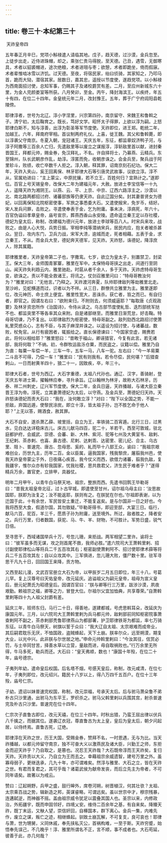 ```yaml
---
---
---
```

title: 卷三十·本纪第三十
---

 天祚皇帝四

五年春正月辛巳，党项小斛禄遣人请临其地。戊子，趋天德，过沙漠，金兵忽至。上徒步出走，近侍进珠帽，却之，乘张仁贵马得脱，至天德。己丑，遇雪，无御寒具，术者以貂裘帽进，途次绝粮，术者进珝与枣；欲憩，术者即跪坐，倚而假寐。术者辈惟啮冰雪以济饥。过天德。至夜，将宿民家，绐曰侦骑，其家知之，乃叩马首，跪而大恸，潜宿其家。居数日，嘉其忠，遥授以节度使，遂趋党项。以小斛禄为西南面招讨使，总知军事，仍赐其子及诸校爵赏有差。二月，至应州新城东六十里，为金人完颜娄室等所获。八月癸卯，至金。丙午，降封海滨王。以疾终，年五十有四，在位二十四年。金皇统元年二月，改封豫王。五年，葬于广宁府闾阳县乾陵傍。

耶律淳者，世号为北辽。淳小字涅里，兴宗第四孙，南京留守、宋魏王和鲁斡之子。清宁初，太后鞠育之。既长，笃好文学。昭怀太子得罪，上欲以淳为嗣。上怒耶律白斯不，知与淳善，出淳为彰圣等军节度使。天祚即位，进王郑。乾统二年，加越王。六年，拜南府宰相。首议制两府礼仪。上喜，徙王魏。其父和鲁斡薨，即以淳袭父守南京。冬夏入朝，宠冠诸王。天庆五年，东征，都监章奴济鸭子河，与淳子阿撒等三百余人亡归，先遣敌里等以废立之谋报淳，淳斩敌里首以献，进封秦晋国王，拜都元帅，赐金券，免汉拜礼，不名。许自择将士，乃募燕、云精兵。东至锦州，队长武朝彦作乱，劫淳。淳匿而免，收朝彦诛之。会金兵至，聚兵战于阿里轸斗，败绩，收亡卒数千人拒之。淳入朝，释其罪，诏南京刻石纪功。保大二年，天祚入夹山，奚王回离保、林牙耶律大石等引唐灵武故事，议欲立淳。淳不从，官属劝进曰：“主上蒙尘，中原扰攘，若不立王，百姓何归？宜熟计之。”遂即位。百官上号天锡皇帝，改保大二年为建福元年，大赦。放进士李宝信等一十九人，遥降天祚为湘阴王。以燕、云、平、上京、中京、辽西六路淳主之，沙漠以北、南北路两都招讨府、诸蕃部族等仍隶天祚。自此辽国分矣。封其妻普贤女为德妃，以回离保知北院枢密使事，军旅之事悉委大石。又遣使报宋，免岁币，结好。宋人发兵问罪，击败之。寻遣使奉表于金，乞为附庸。事未决，淳病死，年六十。百官伪谥曰孝章皇帝，庙号宣宗，葬燕西香山永安陵。遗命遥立秦王定以存社稷，德妃为皇太后，称制，改建福为德兴元年，放进士李球等百八人。时宋兵来攻，战败之，由是人心大悦，兵势日振。宰相李纯等潜纳宋兵，居民内应，抱关者被杀甚众。翌日，攻内东门，卫兵力战，宋军大溃，逾城而走，死者相藉。五表于金，求立秦王，不从。而金兵大至，德妃奔天德军，见天祚。天祚怒，诛德妃，降淳庶人，除其属籍。

耶律雅里者，天祚皇帝第二子也，字撒鸾。七岁，欲立为皇太子，别置禁卫，封梁王。保大三年，金师围青冢寨，雅里在军中。太保特母哥挟之出走，间道行至阴山。闻天祚失利趋云内，雅里驰赴。时扈从者千余人，多于天祚。天祚虑特母哥生变，欲诛之。责以不能全救诸王，将讯之。仗剑召雅里问曰：“特母哥教汝何为？”雅里对曰：“无他言。”乃释之。天祚渡河奔夏，队帅耶律敌列等劫雅里北走。至沙岭，见蛇横道而过，识者以为不祥。从三日，群僚共立雅里为主。雅里遂即位，改元神历，命士庶上便宜。雅里性宽大，恶诛杀。获亡者，笞之而已。有自归者，即官之。因谓左右曰：“欲附来归，不附则去，何须威逼耶？”每取唐《贞观政要》及林牙资忠所作《治国诗》，令侍从读之。乌古部节度使糺哲、迭烈部统军挞不也、都监突里不等各率其众来附。自是诸部继至。而雅里日渐荒怠，好击鞠。特母哥切谏，乃不复出。以耶律敌烈为枢密使，特母哥副之。敌列劾西北路招讨使萧糺里荧惑众心，志有不臣，与其子麻涅并诛之。以遥设为招讨使，与诸蕃战，数败，杖免官。从行有疲困者，辄振给之。直长保德谏曰：“今国家空虚，赐赉若此，将何以相给耶？”雅里怒曰：“昔畋于福山，卿诬猎官，今复有此言。若无诸部，我将何取？”不纳。初，令群牧运盐泺仓粟，而民盗之，议籍以偿。雅里乃自为直：每粟一车偿一羊，三车一牛，五车一马，八车一驼。左右曰：“今一羊易粟二斗且不可得，乃偿一车！”雅里曰：“民有则我有。若令尽偿，民何堪？”后猎查剌山，一日而射黄羊四十，狼二十一，因致疾，卒，年三十。

耶律大石者，世号为西辽。大石字重德，太祖八代孙也。通辽、汉字，善骑射，登天庆五年进士第，擢翰林应奉，寻升承旨。辽以翰林为林牙，故称大石林牙。历泰、祥二州刺史，辽兴军节度使。保大二年，金兵日逼，天祚播越，与诸大臣立秦晋王淳为帝。淳死，立其妻萧德妃为太后，以守燕。及金兵至，萧德妃归天祚。天祚怒诛德妃而责大石曰：“我在，汝何敢立淳？”对曰：“陛下以全国之势，不能一拒敌，弃国远遁，使黎民涂炭。即立十淳，皆太祖子孙，岂不胜乞命于他人耶？”上无以答，赐酒食，赦其罪。

大石不自安，遂杀萧乙薛、坡里括，自立为王，率铁骑二百宵遁。北行三日，过黑水，见白达达详稳床古儿。床古儿献马四百，驼二十，羊若干。西至可敦城，驻北庭都护府，会威武、崇德、会蕃、新、大林、紫河、驼等七州及大黄室韦、敌剌、王纪剌、茶赤剌、也喜、鼻古德、尼剌、达剌乖、达密里、密儿纪、合主、乌古里、阻卜、普速完、唐古、忽母思、奚的、糺而毕十八部王众，谕曰：“我祖宗艰难创业，历世九主，历年二百。金以臣属，逼我国家，残我黎庶，屠翦我州邑，使我天祚皇帝蒙尘于外，日夜痛心疾首。我今仗义而西，欲借力诸蕃，翦我仇敌，复我疆宇，惟尔众亦有轸我国家，忧我社稷，思共救君父，济生民于难者乎？”遂得精兵万余，置官吏，立排甲，具器仗。

明年二月甲午，以青牛白马祭天地、祖宗，整旅而西。先遣书回鹘王毕勒哥曰：“昔我太祖皇帝北征，过卜古罕城，即遣使至甘州，诏尔祖乌母主曰：‘汝思故国耶，朕即为汝复之；汝不能返耶，朕则有之。在朕犹在尔也。’尔祖即表谢，以为迁国于此，十有余世，军民皆安土重迁，不能复返矣。是与尔国非一日之好也。今我将西至大食，假道尔国，其勿致疑。”毕勒哥得书，即迎至邸，大宴三日。临行，献马六百，驼百，羊三千，愿质子孙为附庸，送至境外。所过，敌者胜之，降者安之。兵行万里，归者数国，获驼、马、牛、羊、财物，不可胜计。军势日盛，锐气日倍。

至寻思干，西域诸国举兵十万，号忽儿珊，来拒战。两军相望二里许。谕将士曰：“彼军虽多而无谋，攻之则首尾不救，我师必胜。”遣六院司大王萧斡里剌、招讨副使耶律松山等将兵二千五百攻其右；枢密副使萧剌阿不、招讨使耶律术薛等将兵二千五百攻其左；自以众攻其中。三军俱进，忽儿珊大败，僵尸数十里。驻军寻思干凡九十日，回回国王来降，贡方物。

又西至起儿漫，文武百官册立大石为帝，以甲辰岁二月五日即位，年三十八，号葛儿罕。复上汉尊号曰天佑皇帝，改元延庆。追谥祖父为嗣元皇帝，祖母为宣义皇后，册元妃萧氏为昭德皇后。因谓百官曰：“朕与卿等行三万里，跋涉沙漠，夙夜艰勤。赖祖宗之福，卿等之力，冒登大位。尔祖尔父宜加恤典，共享尊荣。”自萧斡里剌等四十九人祖父封爵有差。

延庆三年，班师东归，马行二十日，得善地，遂建都城，号虎思斡耳朵，改延庆为康国元年。三月，以六院司大王萧斡里剌为兵马都元帅，敌剌部前同知枢密院事萧查剌阿不副之，茶赤剌部秃鲁耶律燕山为都部署，护卫耶律铁哥为都监，率七万骑东征。以青牛白马祭天，树旗以誓于众曰：“我大辽自太祖、太宗艰难而成帝业，其后嗣君耽乐无厌，不恤国政，盗贼蜂起，天下土崩。朕率尔众，远至朔漠，期复大业，以光中兴。此非朕与尔世居之地。”申命元帅斡里剌曰：“今汝其往，信赏必罚，与士卒同甘苦，择善水草以立营，量敌而进，毋自取祸败也。”行万余里无所得，牛马多死，勒兵而还。大石曰：“皇天弗顺，数也！”康国十年殁，在位二十年，庙号德宗。

子夷列年幼，遣命皇后权国。后名塔不烟，号感天皇后，称制，改元咸清，在位七年，子夷列即位，改元绍兴。籍民十八岁以上，得八万四千五百户。在位十三年殁，庙号仁宗。

子幼，遗诏以妹普速完权国，称制，改元崇福，号承天太后。后与驸马萧朵鲁不弟朴古只沙里通，出驸马为东平王，罗织杀之。驸马父斡里剌以兵围其宫，射杀普速完及朴古只沙里。普速完在位十四年。

仁宗次子直鲁古即位，改元天禧，在位三十四年。时秋出猎，乃蛮王屈出律以伏兵八千擒之，而据其位。遂袭辽衣冠，尊直鲁古为太上皇，皇后为皇太后，朝夕问起居，以侍终焉。直鲁古死，辽绝。

耶律淳在天祚之世，历王大国，受赐金券，赞拜不名，一时恩遇，无与为比。当天祚播越，以都元帅留守南京，独不可奋大义以激燕民及诸大臣，兴勤王之师，东拒金而迎天祚乎？乃自取之，是篡也。况忍王天祚哉？大石既帝淳而王天祚矣，复归天祚。天祚责以大义，乃自立为王而去之。幸藉祖宗余威遗智，建号万里之外。虽寡母弱子，更继迭承，几九十年，亦可谓难矣。然淳与雅里、大石之立，皆在天祚之世。有君而复君之，其可乎哉？诸葛武侯为献帝发丧，而后立先主为帝者，不可同年语矣。故著以为戒云。

赞曰：辽起朔野，兵甲之盛，鼓行皞外，席卷河朔，树晋植汉，何其壮欤？太祖、太宗乘百战之势，辑新造之邦，英谋睿略，可谓远矣。虽以世宗中才，穆宗残暴，连遘弑逆，而神器不摇。盖由祖宗威令犹足以震叠其国人也。圣宗以来，内修政治，外拓疆宇，既而申固邻好，四境乂安。维侍二百余年之基，有自来矣。降臻天祚，既丁末运，又觖人望，崇信奸回，自椓国本，群下离心。金兵一集，内难先作，废立之谋，叛亡之迹，相继蜂起。驯致土崩瓦解，不可复支，良可哀也！耶律与萧，世为甥舅，义同休戚，奉先挟私灭公，首祸构难，一至于斯。天祚穷蹙，始悟奉先误己，不几晚乎！淳、雅里所谓名不正，言不顺，事不成者也。大石苟延，彼善于此，亦几何哉？

